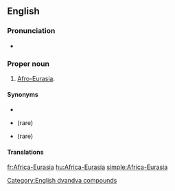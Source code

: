 ==English==
{{wikipedia}}

===Pronunciation===
* {{a|US}} {{IPA|/ˈæf.rɪk.ə.jʊrˈeɪ.ʒə/|lang=en}}

===Proper noun===
{{en-proper noun|head=[[Africa]]-[[Eurasia]]}}
# [[Afro-Eurasia]].

====Synonyms====
* {{l|en|Afro-Eurasia}}
* {{l|en|Eurafrasia}} (rare)
* {{l|en|Afrasia}} (rare)

====Translations====
{{trans-see|Afro-Eurasia}}

[[Category:English dvandva compounds]]
[[fr:Africa-Eurasia]]
[[hu:Africa-Eurasia]]
[[simple:Africa-Eurasia]]